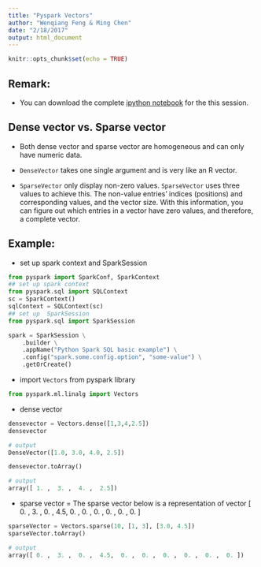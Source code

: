```yaml
---
title: "Pyspark Vectors"
author: "Wenqiang Feng & Ming Chen"
date: "2/18/2017"
output: html_document
---
```


```r
knitr::opts_chunk$set(echo = TRUE)
```
## Remark:

- You can download the complete [ipython notebook](./ipynb/vector.ipynb) for the this session.


## Dense vector vs. Sparse vector

* Both dense vector and sparse vector are homogeneous and can only have numeric data.

* `DenseVector` takes one single argument and is very like an R vector.
* `SparseVector` only display non-zero values. `SparseVector` uses three values to achieve this. The non-value entries' indices (positions) and corresponding values, and the vector size. With this information, you can figure out which entries in a vector have zero values, and therefore, a complete vector.

## Example:

  + set up spark context and  SparkSession

```python
from pyspark import SparkConf, SparkContext
## set up spark context
from pyspark.sql import SQLContext
sc = SparkContext()
sqlContext = SQLContext(sc)
## set up  SparkSession
from pyspark.sql import SparkSession

spark = SparkSession \
    .builder \
    .appName("Python Spark SQL basic example") \
    .config("spark.some.config.option", "some-value") \
    .getOrCreate()
```

  + import `Vectors` from pyspark library
  
```python
from pyspark.ml.linalg import Vectors
```  

  + dense vector
  
```python
densevector = Vectors.dense([1,3,4,2.5])
densevector
```

```python
# output
DenseVector([1.0, 3.0, 4.0, 2.5])
```

```python
densevector.toArray()
```

```python
# output
array([ 1. ,  3. ,  4. ,  2.5])
```
  + sparse vector
    = The sparse vector below is a representation of vector [ 0. ,  3. ,  0. ,  4.5,  0. ,  0. ,  0. ,  0. ,  0. ,  0. ]
    
```python
sparseVector = Vectors.sparse(10, [1, 3], [3.0, 4.5])
sparseVector.toArray()
```

```python
# output
array([ 0. ,  3. ,  0. ,  4.5,  0. ,  0. ,  0. ,  0. ,  0. ,  0. ])
```
